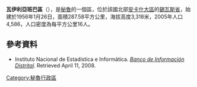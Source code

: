 '''瓦伊利亞班巴區'''（{{lang-es|Distrito de Huayllabamba}}），是[[秘魯|秘魯]]的一個區，位於該國北部[[安卡什大區|安卡什大區]]的[[錫瓦斯省_(安卡什大區)|錫瓦斯省]]，始建於1956年1月26日，面積287.58平方公里，海拔高度3,318米，2005年人口4,586，人口密度為每平方公里16人。

==參考資料==
*{{es icon}} Instituto Nacional de Estadística e Informática. ''[https://web.archive.org/web/20080423164200/http://desa.inei.gob.pe/mapas/bid/ Banco de Información Distrital]''. Retrieved April 11, 2008.

{{coord|8|31|59|S|77|31|59|W|region:PE_source:kolossus-nowiki|display=title}}

{{Peru-geo-stub}}
[[Category:秘魯行政區|Category:秘魯行政區]]